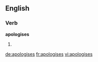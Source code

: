 
==English==

===Verb===
'''apologises'''

# {{third-person singular of|[[apologise]]}}

[[de:apologises]]
[[fr:apologises]]
[[vi:apologises]]